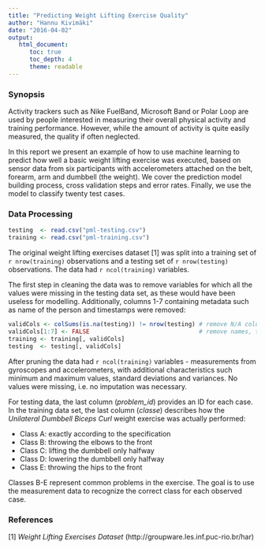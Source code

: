 ```yaml
---
title: "Predicting Weight Lifting Exercise Quality"
author: "Hannu Kivimäki"
date: "2016-04-02"
output:
   html_document:
      toc: true
      toc_depth: 4
      theme: readable
---
```

<style type="text/css">
/* Reduce title font size. */
h1.title { font-size: 1.6em; }

/* Reduce pre block line height to normal. */
div pre {
  line-height: normal;
}

/* Enable page breaks for printing. */
@media all {
    .page-break	{ display: none; }
}
@media print {
    .page-break	{ display: block; page-break-before: always; }
    a[href]:after { content: none !important; }
}
</style>

### Synopsis
Activity trackers such as Nike FuelBand, Microsoft Band or Polar Loop are used
by people interested in measuring their overall physical activity and training
performance. However, while the amount of activity is quite easily measured,
the quality if often neglected.

In this report we present an example of how to use machine learning to predict how
well a basic weight lifting exercise was executed, based on sensor data from
six participants with accelerometers attached on the belt, forearm, arm and
dumbbell (the weight). We cover the prediction model building process, cross
validation steps and error rates. Finally, we use the model to classify
twenty test cases.

### Data Processing
```r
testing  <- read.csv("pml-testing.csv")
training <- read.csv("pml-training.csv")
```
The original weight lifting exercises dataset [1] was split into a training set
of `r nrow(training)` observations and a testing set of `r nrow(testing)`
observations. The data had `r ncol(training)` variables.

The first step in cleaning the data was to remove variables for which all the 
values were missing in the testing data set, as these would have been useless
for modelling. Additionally, columns 1-7 containing metadata such as name
of the person and timestamps were removed:

```r
validCols <- colSums(is.na(testing)) != nrow(testing) # remove N/A columns
validCols[1:7] <- FALSE                               # remove names, timestamps etc.
training <- training[, validCols]
testing  <- testing[, validCols]
```

After pruning the data had `r ncol(training)` variables - measurements from
gyroscopes and accelerometers, with additional characteristics such minimum
and maximum values, standard deviations and variances. No values were missing,
i.e. no imputation was necessary.

For testing data, the last column (_problem\_id_) provides an ID for each case.
In the training data set, the last column (_classe_) describes how the
_Unilateral Dumbbell Biceps Curl_ weight exercise was actually performed:

 * Class A: exactly according to the specification
 * Class B: throwing the elbows to the front
 * Class C: lifting the dumbbell only halfway
 * Class D: lowering the dumbbell only halfway
 * Class E: throwing the hips to the front

Classes B-E represent common problems in the exercise. The goal is to use the
measurement data to recognize the correct class for each observed case.

### References
[1]  _Weight Lifting Exercises Dataset_ (http://groupware.les.inf.puc-rio.br/har)

